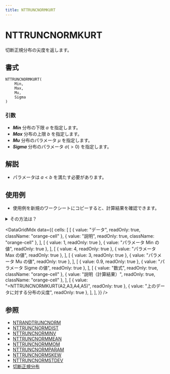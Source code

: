 ```yaml
---
title: NTTRUNCNORMKURT
---
```



# NTTRUNCNORMKURT

切断正規分布の尖度を返します。

## 書式

```excel
NTTRUNCNORMKURT(
    Min,
    Max,
    Mu,
    Sigma
)
```

### 引数

- **_Min_** 分布の下限 $a$ を指定します。
- **_Max_** 分布の上限 $b$ を指定します。
- **_Mu_** 分布のパラメータ $\mu$ を指定します。
- **_Sigma_** 分布のパラメータ $\sigma(>0)$ を指定します。

## 解説

- パラメータは $a<b$ を満たす必要があります。

## 使用例

- 使用例を新規のワークシートにコピーすると、計算結果を確認できます。

<details>
<summary>その方法は？</summary>

1.  新しいブックまたはワークシートを作成します。
2.  ヘルプ トピックにある使用例を選択します（行番号および列番号を除く）。

    ![Selecting an example from Help](./../../assets/functions/HowToCopy.png)

    ヘルプから使用例を選択する

3.  Ctrl キーを押しながら C キーを押します。
4.  ワークシートのセル A1 を選択し、Ctrl キーを押しながら V キーを押します。
5.  計算結果と結果を返す数式の表示を切り替えるには、Ctrl キーを押しながら ` (アクサン グラーブ) キーを押すか、または [ツール] メニューの [ワークシート分析] をポイントし、[ワークシート分析モード] をクリックします。

</details>

<DataGridMdx
  data={{
    cells: [
      [
        { value: "データ", readOnly: true, className: "orange-cell" },
        { value: "説明", readOnly: true, className: "orange-cell" },
      ],
      [
        { value: 1, readOnly: true },
        { value: "パラメータ Min の値", readOnly: true },
      ],
      [
        { value: 4, readOnly: true },
        { value: "パラメータ Max の値", readOnly: true },
      ],
      [
        { value: 3, readOnly: true },
        { value: "パラメータ Mu の値", readOnly: true },
      ],
      [
        { value: 0.9, readOnly: true },
        { value: "パラメータ Sigme の値", readOnly: true },
      ],
      [
        { value: "数式", readOnly: true, className: "orange-cell" },
        { value: "説明（計算結果）", readOnly: true, className: "orange-cell" },
      ],
      [
        { value: "=NTTRUNCNORMKURT(A2,A3,A4,A5)", readOnly: true },
        { value: "上のデータに対する分布の尖度", readOnly: true },
      ],
    ],
  }}
/>

## 参照

- [NTRANDTRUNCNORM](../01-random-numbers/01-single-series/15-ntrandtruncnorm.mdx)
- [NTTRUNCNORMDIST](095-nttruncnormdist.mdx)
- [NTTRUNCNORMINV](096-nttruncnorminv.mdx)
- [NTTRUNCNORMMEAN](098-nttruncnormmean.mdx)
- [NTTRUNCNORMMOM](099-nttruncnormmom.mdx)
- [NTTRUNCNORMPARAM](100-nttruncnormparam.mdx)
- [NTTRUNCNORMSKEW](101-nttruncnormskew.mdx)
- [NTTRUNCNORMSTDEV](102-nttruncnormstdev.mdx)
- [切断正規分布](../../05-gallery-of-distributions/truncated-normal-distribution.mdx)
